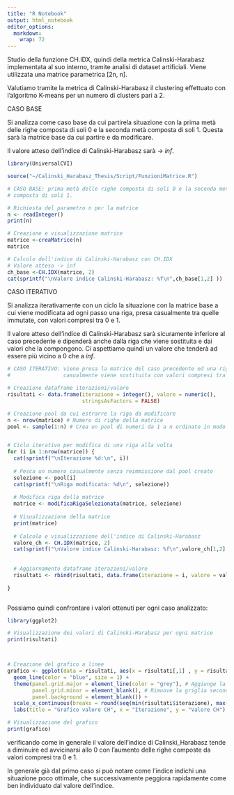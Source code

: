 ```yaml
---
title: "R Notebook"
output: html_notebook
editor_options: 
  markdown: 
    wrap: 72
---
```


Studio della funzione CH.IDX, quindi della metrica Calinski-Harabasz
implementata al suo interno, tramite analisi di dataset artificiali.
Viene utilizzata una matrice parametrica [2n, n].

Valutiamo tramite la metrica di Calinski-Harabasz il clustering
effettuato con l'algoritmo K-means per un numero di clusters pari a 2.

CASO BASE

Si analizza come caso base da cui partirela situazione con la prima metà
delle righe composta di soli 0 e la seconda metà composta di soli 1.
Questa sarà la matrice base da cui partire e da modificare.

Il valore atteso dell'indice di Calinski-Harabasz sarà -\> $inf$.


```r
library(UniversalCVI)

source("~/Calinski_Harabasz_Thesis/Script/FunzioniMatrice.R")

# CASO BASE: prima metà delle righe composta di soli 0 e la seconda metà 
# composta di soli 1.

# Richiesta del parametro n per la matrice
n <- readInteger()
print(n)

# Creazione e visualizzazione matrice 
matrice <-creaMatrice(n)
matrice

# Calcolo dell'indice di Calinski-Harabasz con CH.IDX
# Valore atteso -> inf
ch_base <-CH.IDX(matrice, 2)
cat(sprintf("\nValore indice Calinski-Harabasz: %f\n",ch_base[1,2] ))
```

CASO ITERATIVO

Si analizza iterativamente con un ciclo la situazione con la matrice base a cui
viene modificata ad ogni passo una riga, presa casualmente tra quelle immutate, 
con valori compresi tra 0 e 1.

Il valore atteso dell'indice di Calinski-Harabasz sarà sicuramente
inferiore al caso precedente e dipenderà anche dalla riga che viene
sostituita e dai valori che la compongono. Ci aspettiamo quindi un
valore che tenderà ad essere più vicino a $0$ che a $inf$.

```r

# CASO ITERATIVO: viene presa la matrice del caso precedente ed una riga scelta 
#                 casualmente viene sostituita con valori compresi tra 0 e 1.

# Creazione dataframe iterazioni/valore
risultati <- data.frame(iterazione = integer(), valore = numeric(),
                        stringsAsFactors = FALSE)

# Creazione pool da cui estrarre la riga da modificare
n <- nrow(matrice) # Numero di righe della matrice
pool <- sample(1:n) # Crea un pool di numeri da 1 a n ordinato in modo casuale


# Ciclo iterativo per modifica di una riga alla volta
for (i in 1:nrow(matrice)) {
  cat(sprintf("\nIterazione %d:\n", i))
  
  # Pesca un numero casualmente senza reimmissione dal pool creato
  selezione <- pool[i] 
  cat(sprintf("\nRiga modificata: %d\n", selezione))
  
  # Modifica riga della matrice
  matrice <- modificaRigaSelezionata(matrice, selezione)
  
  # Visualizzazione della matrice
  print(matrice)
  
  # Calcolo e visualizzazione dell'indice di Calinski-Harabasz
  valore_ch <- CH.IDX(matrice, 2)
  cat(sprintf("\nValore indice Calinski-Harabasz: %f\n",valore_ch[1,2] ))
  
 
  # Aggiornamento dataframe iterazioni/valore
  risultati <- rbind(risultati, data.frame(iterazione = i, valore = valore_ch))
 
}



```



Possiamo quindi confrontare i valori ottenuti per ogni caso analizzato:

```r
library(ggplot2)

# Visualizzazione dei valori di Calinski-Harabasz per ogni matrice
print(risultati)



# Creazione del grafico a linee
grafico <- ggplot(data = risultati, aes(x = risultati[,1] , y = risultati[,3])) +
  geom_line(color = "blue", size = 1) +
  theme(panel.grid.major = element_line(color = "grey"), # Aggiunge la griglia principale
        panel.grid.minor = element_blank(), # Rimuove la griglia secondaria
        panel.background = element_blank()) +
  scale_x_continuous(breaks = round(seq(min(risultati$iterazione), max(risultati$iterazione), by = 1), 1)) +
  labs(title = "Grafico valore CH", x = "Iterazione", y = "Valore CH")

# Visualizzazione del grafico
print(grafico)

```

verificando come in generale il valore dell'indice di Calinski_Harabasz
tende a diminuire ed avvicinarsi allo $0$ con l'aumento delle righe
composte da valori compresi tra 0 e 1.

In generale già dal primo caso si può notare come l'indice indichi una
situazione poco ottimale, che successivamente peggiora rapidamente come ben individuato dal valore dell'indice.